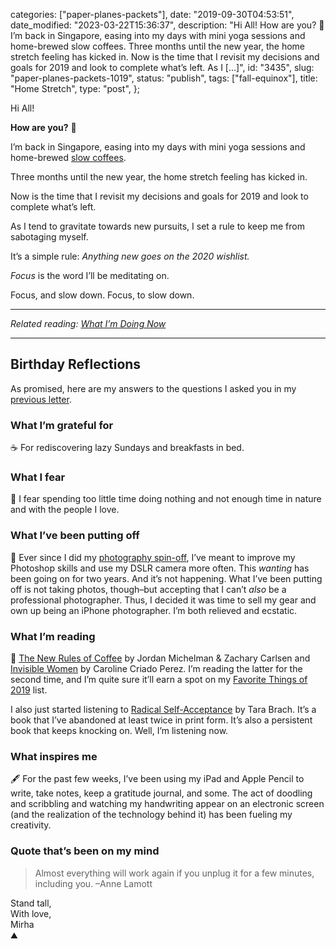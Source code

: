 
  categories: ["paper-planes-packets"],
  date: "2019-09-30T04:53:51",
  date_modified: "2023-03-22T15:36:37",
  description:
    "Hi All! How are you? 🐼 I’m back in Singapore, easing into my days with mini yoga sessions and home-brewed slow coffees. Three months until the new year, the home stretch feeling has kicked in. Now is the time that I revisit my decisions and goals for 2019 and look to complete what’s left. As I […]",
  id: "3435",
  slug: "paper-planes-packets-1019",
  status: "publish",
  tags: ["fall-equinox"],
  title: "Home Stretch",
  type: "post",
};


Hi All!

**How are you?** 🐼

I’m back in Singapore, easing into my days with mini yoga sessions and home-brewed [slow coffees](/posts/slow-coffee/).

Three months until the new year, the home stretch feeling has kicked in.

Now is the time that I revisit my decisions and goals for 2019 and look to complete what’s left.

As I tend to gravitate towards new pursuits, I set a rule to keep me from sabotaging myself.

It’s a simple rule: _Anything new goes on the 2020 wishlist._

_Focus_ is the word I’ll be meditating on.

Focus, and slow down. Focus, to slow down.

---

_Related reading: [What I’m Doing Now](/about/#now)_

---

## Birthday Reflections

As promised, here are my answers to the questions I asked you in my [previous letter](/letters/paper-planes-packets-0819/).

### What I’m grateful for

☕️ For rediscovering lazy Sundays and breakfasts in bed.

### What I fear

🐚 I fear spending too little time doing nothing and not enough time in nature and with the people I love.

### What I’ve been putting off

📱 Ever since I did my [photography spin-off](http://thespinoffproject.com/photographer-month), I’ve meant to improve my Photoshop skills and use my DSLR camera more often. This _wanting_ has been going on for two years. And it’s not happening. What I’ve been putting off is not taking photos, though–but accepting that I can’t _also_ be a professional photographer. Thus, I decided it was time to sell my gear and own up being an iPhone photographer. I’m both relieved and ecstatic.

### What I’m reading

📓 [The New Rules of Coffee](/posts/slow-coffee/#books) by Jordan Michelman & Zachary Carlsen and [Invisible Women](https://www.amazon.com/dp/B07CQ2NZG6/) by Caroline Criado Perez. I’m reading the latter for the second time, and I’m quite sure it’ll earn a spot on my [Favorite Things of 2019](/posts/favorite-things-2019/#invisible-women) list.

I also just started listening to [Radical Self-Acceptance](https://www.amazon.com/dp/B001N0OZUW/) by Tara Brach. It’s a book that I’ve abandoned at least twice in print form. It’s also a persistent book that keeps knocking on. Well, I’m listening now.

### What inspires me

🖋 For the past few weeks, I’ve been using my iPad and Apple Pencil to write, take notes, keep a gratitude journal, and some. The act of doodling and scribbling and watching my handwriting appear on an electronic screen (and the realization of the technology behind it) has been fueling my creativity.

### Quote that’s been on my mind

> Almost everything will work again if you unplug it for a few minutes, including you. –Anne Lamott

Stand tall,\
With love,\
Mirha\
⛰
